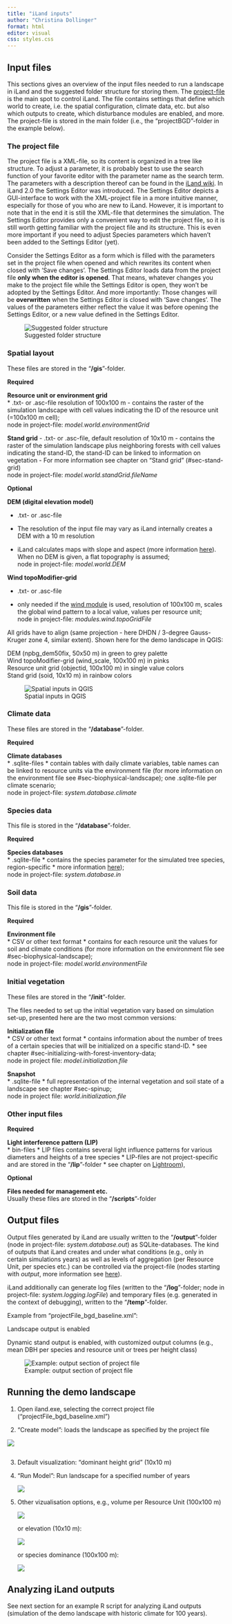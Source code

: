 ```yaml
---
title: "iLand inputs"
author: "Christina Dollinger"
format: html
editor: visual
css: styles.css
---
```


## Input files

This sections gives an overview of the input files needed to run a landscape in iLand and the suggested folder structure for storing them. The [project-file](https://iland-model.org/project+file "iLand wiki: project file") is the main spot to control iLand. The file contains settings that define which world to create, i.e. the spatial configuration, climate data, etc. but also which outputs to create, which disturbance modules are enabled, and more. The project-file is stored in the main folder (i.e., the "projectBGD"-folder in the example below).

### The project file

The project file is a XML-file, so its content is organized in a tree like structure. To adjust a parameter, it is probably best to use the search function of your favorite editor with the parameter name as the search term. The parameters with a description thereof can be found in the [iLand wiki](https://iland-model.org/project+file "iLand wiki: project file"). In iLand 2.0 the Settings Editor was introduced. The Settings Editor depicts a GUI-interface to work with the XML-project file in a more intuitive manner, especially for those of you who are new to iLand. However, it is important to note that in the end it is still the XML-file that determines the simulation. The Settings Editor provides only a convenient way to edit the project file, so it is still worth getting familiar with the project file and its structure. This is even more important if you need to adjust Species parameters which haven't been added to the Settings Editor (yet).

::: {.callout-warning title="Working with the Settings Editor and XML-file in parallel"}
Consider the Settings Editor as a form which is filled with the parameters set in the project file when opened and which rewrites its content when closed with 'Save changes'. The Settings Editor loads data from the project file **only when the editor is opened**. That means, whatever changes you make to the project file while the Settings Editor is open, they won't be adopted by the Settings Editor. And more importantly: Those changes will be **overwritten** when the Settings Editor is closed with 'Save changes'. The values of the parameters either reflect the value it was before opening the Settings Editor, or a new value defined in the Settings Editor.
:::

<!--# mention new iLand GUI "Settings Dialog" option to edit project file? -->

![Suggested folder structure](images/iland_folders.PNG){#fig-folderStructure}

### Spatial layout {#sec-spatial-layout}

These files are stored in the "**/gis**"-folder.


[**Required**]{.highlight-red}

**Resource unit or environment grid**\
* .txt- or .asc-file resolution of 100x100 m
-   contains the raster of the simulation landscape with cell values indicating the ID of the resource unit (=100x100 m cell);\
    node in project-file: *model.world.environmentGrid*


**Stand grid**
-   .txt- or .asc-file, default resolution of 10x10 m
-   contains the raster of the simulation landscape plus neighboring forests with cell values indicating the stand-ID, the stand-ID can be linked to information on vegetation
-   For more information see chapter on "Stand grid" (#sec-stand-grid)\
    node in project-file: *model.world.standGrid.fileName*


<span class=highlight-orange>**Optional**</span>

**DEM (digital elevation model)**

* .txt- or .asc-file

* The resolution of the input file may vary as iLand internally creates a DEM with a 10 m resolution

* iLand calculates maps with slope and aspect (more information [here](https://iland-model.org/simulation+extent?highlight=elevation#digital_elevation_model "iLand wiki: DEM")). When no DEM is given, a flat topography is assumed;\
    node in project-file: *model.world.DEM*
    

**Wind topoModifier-grid**\

* .txt- or .asc-file

* only needed if the [wind module](https://iland-model.org/wind+module) is used, resolution of 100x100 m, scales the global wind pattern to a local value, values per resource unit;\
node in project-file: *modules.wind.topoGridFile*

All grids have to align (same projection - here DHDN / 3-degree Gauss-Kruger zone 4, similar extent). Shown here for the demo landscape in QGIS:

DEM (npbg_dem50fix, 50x50 m) in green to grey palette\
Wind topoModifier-grid (wind_scale, 100x100 m) in pinks\
Resource unit grid (objectid, 100x100 m) in single value colors\
Stand grid (soid, 10x10 m) in rainbow colors

![Spatial inputs in QGIS](images/qgis1.PNG)

### Climate data {#sec-climate-data}

These files are stored in the "**/database**"-folder.

[**Required**]{.highlight-red}

**Climate databases**\
* .sqlite-files 
* contain tables with daily climate variables, table names can be linked to resource units via the environment file (for more information on the environment file see #sec-biophysical-landscape); one .sqlite-file per climate scenario;\
node in project-file: *system.database.climate*

### Species data {#sec-species-data}

This file is stored in the "**/database**"-folder.

[**Required**]{.highlight-red}

**Species databases**\
* .sqlite-file 
* contains the species parameter for the simulated tree species, region-specific \* more information [here](https://iland-model.org/species+parameter "iLand wiki: species parameter"));\
node in project-file: *system.database.in*

### Soil data {#sec-soil-data}

This file is stored in the "**/gis**"-folder.

[**Required**]{.highlight-red}

**Environment file**\
* CSV or other text format 
* contains for each resource unit the values for soil and climate conditions (for more information on the environment file see #sec-biophysical-landscape);\
node in project-file: *model.world.environmentFile*

### Initial vegetation {#sec-initial-vegetation}

These files are stored in the "**/init**"-folder.

The files needed to set up the initial vegetation vary based on simulation set-up, presented here are the two most common versions:


**Initialization file**\
* CSV or other text format 
* contains information about the number of trees of a certain species that will be initialized on a specific stand-ID. \* see chapter #sec-initializing-with-forest-inventory-data;\
node in project file: *model.initialization.file*

**Snapshot**\
* .sqlite-file
* full representation of the internal vegetation and soil state of a landscape see chapter #sec-spinup;\
node in project file: *world.initialization.file*

### Other input files {#sec-other-input-files}

[**Required**]{.highlight-red}

**Light interference pattern (LIP)**\
<!--# jonas: frage: werden mit dem Buch, release von iLand 2.0, oder species data paper die standard lip.bin files mitgeliefert? --> \* bin-files \* LIP files contains several light influence patterns for various diameters and heights of a tree species \* LIP-files are not project-specific and are stored in the "**/lip**"-folder \* see chapter on [Lightroom](https://iland-model.org/Lightroom "iLand wiki: light interference pattern")),

[**Optional**]{.highlight-orange}

**Files needed for management etc.**\
Usually these files are stored in the "**/scripts**"-folder

## Output files

Output files generated by iLand are usually written to the "**/output**"-folder (node in project-file: *system.database.out*) as SQLite-databases. The kind of outputs that iLand creates and under what conditions (e.g., only in certain simulations years) as well as levels of aggregation (per Resource Unit, per species etc.) can be controlled via the project-file (nodes starting with *output*, more information see [here](https://iland-model.org/Outputs "iLand wiki: outputs")).

iLand additionally can generate log files (written to the "**/log**"-folder; node in project-file: *system.logging.logFile*) and temporary files (e.g. generated in the context of debugging), written to the "**/temp**"-folder.

Example from "projectFile_bgd_baseline.xml":

Landscape output is enabled

Dynamic stand output is enabled, with customized output columns (e.g., mean DBH per species and resource unit or trees per height class)

![Example: output section of project file](images/xml_1.PNG)

## Running the demo landscape

1.  Open iland.exe, selecting the correct project file ("projectFile_bgd_baseline.xml")

2.  "Create model": loads the landscape as specified by the project file

![](images/iland_1-01.PNG)

![]()

3.  Default visualization: "dominant height grid" (10x10 m)

4.  "Run Model": Run landscape for a specified number of years

    ![](images/iland_2.PNG)

5.  Other vizualisation options, e.g., volume per Resource Unit (100x100 m)

    ![](images/iland_7.PNG)

    or elevation (10x10 m):

    ![](images/layers1.PNG)

    or species dominance (100x100 m):

    ![](images/layers2.PNG)

## Analyzing iLand outputs

See next section for an example R script for analyzing iLand outputs (simulation of the demo landscape with historic climate for 100 years).
